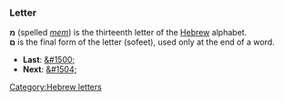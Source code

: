 ===Letter===
'''&#1502;''' (spelled ''[[mem]]'') is the thirteenth letter of the [[Hebrew]] alphabet.<br>
'''&#1501;''' is the final form of the letter (sofeet), used only at the end of a word.

* '''Last''': [[&#1500;]]
* '''Next''': [[&#1504;]]

[[Category:Hebrew letters]]